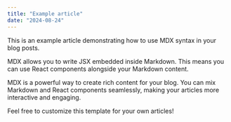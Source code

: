 ```yaml
---
title: "Example article"
date: "2024-08-24"
---
```


This is an example article demonstrating how to use MDX syntax in your blog posts.

MDX allows you to write JSX embedded inside Markdown. This means you can use React components alongside your Markdown content.

MDX is a powerful way to create rich content for your blog. You can mix Markdown and React components seamlessly, making your articles more interactive and engaging.

Feel free to customize this template for your own articles!
